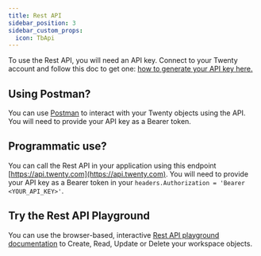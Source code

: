 ```yaml
---
title: Rest API
sidebar_position: 3
sidebar_custom_props:
  icon: TbApi
---
```


To use the Rest API, you will need an API key. Connect to your Twenty account and follow this doc to get one: [how to generate your API key here.](user-guide/integrations/generating-api-keys.mdx)

## Using Postman?

You can use [Postman](https://www.postman.com/) to interact with your Twenty objects using the API. You will need to provide your API key as a Bearer token.

## Programmatic use?

You can call the Rest API in your application using this endpoint [https://api.twenty.com](https://api.twenty.com). You will need to provide your API key as a Bearer token in your `headers.Authorization = 'Bearer <YOUR_API_KEY>'`.

## Try the Rest API Playground

You can use the browser-based, interactive [Rest API playground documentation](https://docs.twenty.com/rest-api/) to Create, Read, Update or Delete your workspace objects.
